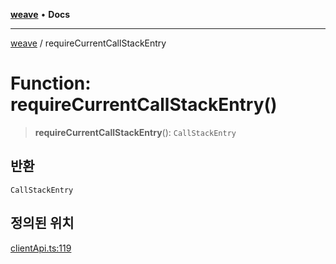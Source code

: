 [**weave**](../README.mdx) • **Docs**

***

[weave](../README.mdx) / requireCurrentCallStackEntry

# Function: requireCurrentCallStackEntry()

> **requireCurrentCallStackEntry**(): `CallStackEntry`

## 반환

`CallStackEntry`

## 정의된 위치

[clientApi.ts:119](https://github.com/wandb/weave/blob/e2313369cb35bc1b6f97c70539926dd951ead21e/sdks/node/src/clientApi.ts#L119)
